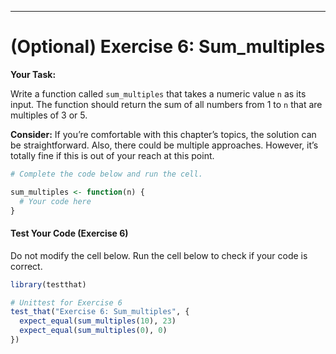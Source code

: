 ------------------------------------------------------------------------

# (Optional) Exercise 6: Sum_multiples

**Your Task:**

Write a function called `sum_multiples` that takes a numeric value `n` as its input. The function should return the sum of all numbers from 1 to `n` that are multiples of 3 or 5.

**Consider:** If you're comfortable with this chapter's topics, the solution can be straightforward. Also, there could be multiple approaches. However, it's totally fine if this is out of your reach at this point.

```r
# Complete the code below and run the cell.

sum_multiples <- function(n) {
  # Your code here
}
```

#### Test Your Code (Exercise 6)

Do not modify the cell below. Run the cell below to check if your code is correct.

```r
library(testthat)

# Unittest for Exercise 6
test_that("Exercise 6: Sum_multiples", {
  expect_equal(sum_multiples(10), 23)
  expect_equal(sum_multiples(0), 0)
})
```

